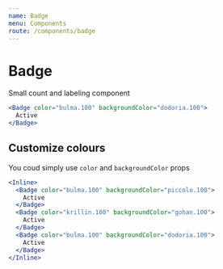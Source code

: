 ```yaml
---
name: Badge
menu: Components
route: /components/badge
---
```


# Badge

Small count and labeling component

```jsx react-live
<Badge color="bulma.100" backgroundColor="dodoria.100">
  Active
</Badge>
```

## Customize colours

You coud simply use `color` and `backgroundColor` props

```jsx react-live
<Inline>
  <Badge color="bulma.100" backgroundColor="piccolo.100">
    Active
  </Badge>
  <Badge color="krillin.100" backgroundColor="gohan.100">
    Active
  </Badge>
  <Badge color="bulma.100" backgroundColor="dodoria.100">
    Active
  </Badge>
</Inline>
```
